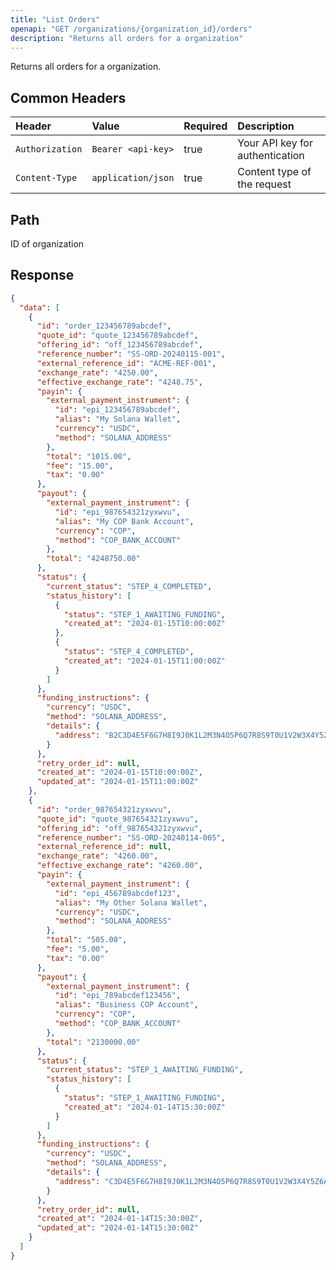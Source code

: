 ```yaml
---
title: "List Orders"
openapi: "GET /organizations/{organization_id}/orders"
description: "Returns all orders for a organization"
---
```


Returns all orders for a organization.

## Common Headers

| Header          | Value              | Required | Description                     |
| :-------------- | :----------------- | :------- | :------------------------------ |
| `Authorization` | `Bearer <api-key>` | true     | Your API key for authentication |
| `Content-Type`  | `application/json` | true     | Content type of the request     |

## Path

<ParamField path="organization_id" type="string" required>
  ID of organization
</ParamField>

## Response

<ResponseExample>

```json Response
{
  "data": [
    {
      "id": "order_123456789abcdef",
      "quote_id": "quote_123456789abcdef",
      "offering_id": "off_123456789abcdef",
      "reference_number": "SS-ORD-20240115-001",
      "external_reference_id": "ACME-REF-001",
      "exchange_rate": "4250.00",
      "effective_exchange_rate": "4248.75",
      "payin": {
        "external_payment_instrument": {
          "id": "epi_123456789abcdef",
          "alias": "My Solana Wallet",
          "currency": "USDC",
          "method": "SOLANA_ADDRESS"
        },
        "total": "1015.00",
        "fee": "15.00",
        "tax": "0.00"
      },
      "payout": {
        "external_payment_instrument": {
          "id": "epi_987654321zyxwvu",
          "alias": "My COP Bank Account",
          "currency": "COP",
          "method": "COP_BANK_ACCOUNT"
        },
        "total": "4248750.00"
      },
      "status": {
        "current_status": "STEP_4_COMPLETED",
        "status_history": [
          {
            "status": "STEP_1_AWAITING_FUNDING",
            "created_at": "2024-01-15T10:00:00Z"
          },
          {
            "status": "STEP_4_COMPLETED",
            "created_at": "2024-01-15T11:00:00Z"
          }
        ]
      },
      "funding_instructions": {
        "currency": "USDC",
        "method": "SOLANA_ADDRESS",
        "details": {
          "address": "B2C3D4E5F6G7H8I9J0K1L2M3N4O5P6Q7R8S9T0U1V2W3X4Y5Z6A1"
        }
      },
      "retry_order_id": null,
      "created_at": "2024-01-15T10:00:00Z",
      "updated_at": "2024-01-15T11:00:00Z"
    },
    {
      "id": "order_987654321zyxwvu",
      "quote_id": "quote_987654321zyxwvu",
      "offering_id": "off_987654321zyxwvu",
      "reference_number": "SS-ORD-20240114-005",
      "external_reference_id": null,
      "exchange_rate": "4260.00",
      "effective_exchange_rate": "4260.00",
      "payin": {
        "external_payment_instrument": {
          "id": "epi_456789abcdef123",
          "alias": "My Other Solana Wallet",
          "currency": "USDC",
          "method": "SOLANA_ADDRESS"
        },
        "total": "505.00",
        "fee": "5.00",
        "tax": "0.00"
      },
      "payout": {
        "external_payment_instrument": {
          "id": "epi_789abcdef123456",
          "alias": "Business COP Account",
          "currency": "COP",
          "method": "COP_BANK_ACCOUNT"
        },
        "total": "2130000.00"
      },
      "status": {
        "current_status": "STEP_1_AWAITING_FUNDING",
        "status_history": [
          {
            "status": "STEP_1_AWAITING_FUNDING",
            "created_at": "2024-01-14T15:30:00Z"
          }
        ]
      },
      "funding_instructions": {
        "currency": "USDC",
        "method": "SOLANA_ADDRESS",
        "details": {
          "address": "C3D4E5F6G7H8I9J0K1L2M3N4O5P6Q7R8S9T0U1V2W3X4Y5Z6A1B2"
        }
      },
      "retry_order_id": null,
      "created_at": "2024-01-14T15:30:00Z",
      "updated_at": "2024-01-14T15:30:00Z"
    }
  ]
}
```

</ResponseExample>

